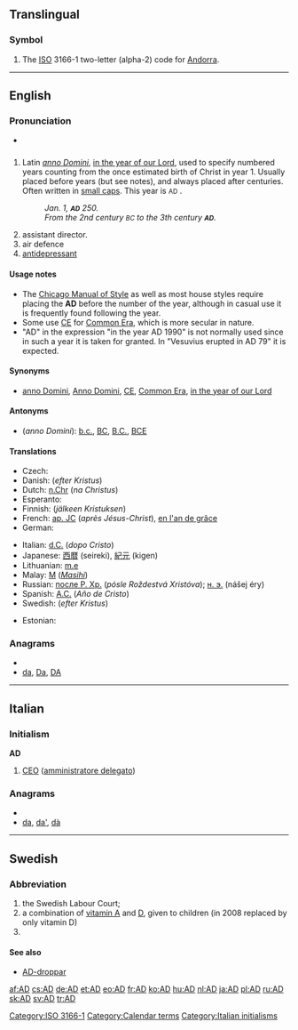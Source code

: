 {{also|Appendix:Variations of "ad"}}
==Translingual==

===Symbol===
{{infl|mul|symbol}}

# The [[ISO]] 3166-1 two-letter (alpha-2) code for [[Andorra]].

[[Category:ISO 3166-1]]

----

==English==

===Pronunciation===
* {{audio|En-us-AD.ogg|audio (US)}}

==={{initialism}}===
{{infl|en|initialism|head=AD or A.D.}}

# Latin ''[[anno Domini]]'', [[in the year of our Lord]], used to specify numbered years counting from the once estimated birth of Christ in year 1. Usually placed before years (but see notes), and always placed after centuries. Often written in [[small caps]]. This year is <small>AD</small> {{CURRENTYEAR}}.
#: ''Jan. 1, '''<small>AD</small>''' 250.''
#: ''From the 2nd century <small>BC</small> to the 3th century '''<small>AD</small>'''.''
# assistant director.
# air defence
# [[antidepressant]]

====Usage notes====
* The [[w:Chicago Manual of Style|Chicago Manual of Style]] as well as most house styles require placing the '''AD''' before the number of the year, although in casual use it is frequently found following the year.
* Some use [[CE]] for [[Common Era]], which is more secular in nature.
* "AD" in the expression "in the year AD 1990" is not normally used since in such a year it is taken for granted. In "Vesuvius erupted in AD 79" it is expected.

====Synonyms====
* {{sense|anno Domini}} [[anno Domini]], [[Anno Domini]], [[CE]], [[Common Era]], [[in the year of our Lord]]

====Antonyms====
* (''anno Domini''): [[b.c.]], [[BC]], [[B.C.]], [[BCE]]

====Translations====
{{trans-top|anno Domini}}
* Czech: {{t|cs|A. D.}}
* Danish: {{t|da|e.Kr.}} (''efter Kristus'')
* Dutch: [[n.Chr]] (''na Christus'')
* Esperanto: {{t-|eo|p.K.|xs=Esperanto}}
* Finnish: {{t|fi|jKr.}} (''jälkeen Kristuksen'')
* French: [[ap. JC]] (''après Jésus-Christ''), [[en l'an de grâce]] {{qualifier|archaic}}
* German: {{t|de|n. Chr.}}
{{trans-mid}}
* Italian: [[d.C.]] (''dopo Cristo'')
* Japanese: [[西暦]] (seireki), [[紀元]] (kigen)
* Lithuanian: [[m.e]] {{f}}
* Malay: [[M]] (''[[Masihi]]'')
* Russian: [[после Р. Хр.]] (''pósle Roždestvá Xristóva''); [[н. э.]] (nášej éry)
* Spanish: [[A.C.]] (''Año de Cristo'')
* Swedish: {{t+|sv|e.Kr.}} (''efter Kristus'')
{{trans-bottom}}

{{trans-top|air defence}}
* Estonian: {{t|et|õhukaitse}}
{{trans-mid}}
{{trans-bottom}}

===Anagrams===
* {{alphagram|ad}}
* [[da#English|da]], [[Da#English|Da]], [[DA#English|DA]]

----

==Italian==

===Initialism===
'''AD'''

# [[CEO]] ([[amministratore delegato]])

===Anagrams===
* {{alphagram|ad}}
* [[da#Italian|da]], [[da'#Italian|da']], [[dà#Italian|dà]]

[[Category:Calendar terms]]
[[Category:Italian initialisms]]

----

==Swedish==

===Abbreviation===
{{infl|sv|abbreviation}}

# the Swedish Labour Court; {{abbreviation of|lang=sv|arbetsdomstolen}}
# a combination of [[vitamin A]] and [[vitamin D|D]], given to children (in 2008 replaced by only vitamin D)
# {{abbreviation of|lang=sv|art director}}

====See also====
* [[AD-droppar]]

[[af:AD]]
[[cs:AD]]
[[de:AD]]
[[et:AD]]
[[eo:AD]]
[[fr:AD]]
[[ko:AD]]
[[hu:AD]]
[[nl:AD]]
[[ja:AD]]
[[pl:AD]]
[[ru:AD]]
[[sk:AD]]
[[sv:AD]]
[[tr:AD]]